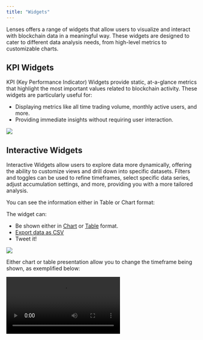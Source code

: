 ```yaml
---
title: "Widgets"
---
```


Lenses offers a range of widgets that allow users to visualize and interact with blockchain data in a meaningful way. These widgets are designed to cater to different data analysis needs, from high-level metrics to customizable charts.

## KPI Widgets
KPI (Key Performance Indicator) Widgets provide static, at-a-glance metrics that highlight the most important values related to blockchain activity. These widgets are particularly useful for:

- Displaying metrics like all time trading volume, monthly active users, and more.
- Providing immediate insights without requiring user interaction.

<Image src="media/lenses/kpi-widgets.png"/>

## Interactive Widgets
Interactive Widgets allow users to explore data more dynamically, offering the ability to customize views and drill down into specific datasets. Filters and toggles can be used to refine timeframes, select specific data series, adjust accumulation settings, and more, providing you with a more tailored analysis.

You can see the information either in Table or Chart format:

The widget can:
- Be shown either in [Chart](#chart) or [Table](#table) format.
- [Export data as CSV](/lenses/core-components/data-export)
- Tweet it!

<Image src="media/lenses/main-options.png"/>

Either chart or table presentation allow you to change the timeframe being shown, as exemplified below:

<Video src="media/lenses/widget-interaction-timeframe.mp4"/>

### Chart

In the chart presentation format, you can toggle between the following options:

- **Bar/Line**: Choose between bar charts for comparing quantities across categories or line charts for visualizing trends over time.
- **Cumulated/Standard**: Toggle between cumulated data (aggregated values over time) and standard data (individual data points for specific intervals).
- **Log/Linear**: Switch between logarithmic scale (helpful for visualizing data with large value ranges) and linear scale (for evenly spaced data points).
- **Timespan**: Adjust the time interval displayed in the chart, selecting from hourly, daily, weekly, or monthly views to suit your analysis needs.

In the video example below, the Market Volume Overview widget is configured to show only BTC/USD, hourly, for the last 14 days as a bar chart. 

<Video src="media/lenses/widget-interaction.mp4"/>

### Table

The table presentation format presents data in a paginated layout, making it easy to navigate through large datasets. Users can sort the table by any column to organize data according to their preferred criteria.

The image below orders the table with the BTC/USD column.

<Image src="media/lenses/table-view.png"/>
